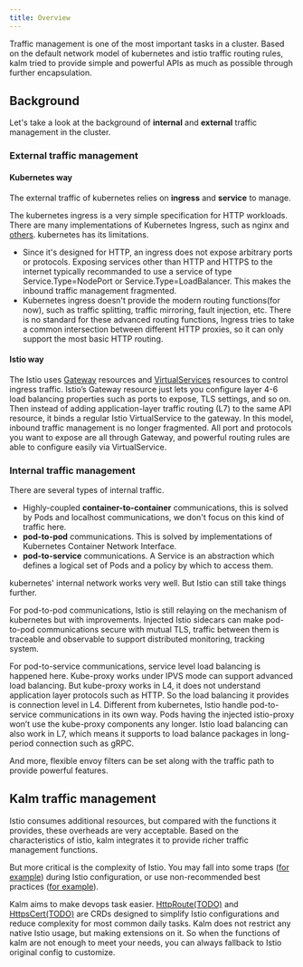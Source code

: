 ```yaml
---
title: Overview
---
```


Traffic management is one of the most important tasks in a cluster.
Based on the default network model of kubernetes and istio traffic routing rules, kalm tried to provide simple and powerful APIs as much as possible through further encapsulation.

## Background

Let's take a look at the background of **internal** and **external** traffic management in the cluster.

### External traffic management

#### Kubernetes way

The external traffic of kubernetes relies on **ingress** and **service** to manage.

The kubernetes ingress is a very simple specification for HTTP workloads. There are many implementations of Kubernetes Ingress, such as nginx and [others](https://kubernetes.io/docs/concepts/services-networking/ingress-controllers/).
kubernetes has its limitations.

- Since it's designed for HTTP, an ingress does not expose arbitrary ports or protocols. Exposing services other than HTTP and HTTPS to the internet typically recommanded to use a service of type Service.Type=NodePort or Service.Type=LoadBalancer.
  This makes the inbound traffic management fragmented.
- Kubernetes ingress doesn't provide the modern routing functions(for now), such as traffic splitting, traffic mirroring, fault injection, etc.
  There is no standard for these advanced routing functions, Ingress tries to take a common intersection between different HTTP proxies, so it can only support the most basic HTTP routing.

#### Istio way

The Istio uses [Gateway](https://istio.io/latest/docs/reference/config/networking/gateway/) resources and [VirtualServices](https://istio.io/latest/docs/reference/config/networking/virtual-service/) resources to control ingress traffic.
Istio’s Gateway resource just lets you configure layer 4-6 load balancing properties such as ports to expose, TLS settings, and so on.
Then instead of adding application-layer traffic routing (L7) to the same API resource, it binds a regular Istio VirtualService to the gateway.
In this model, inbound traffic management is no longer fragmented. All port and protocols you want to expose are all through Gateway, and powerful routing rules are able to configure easily via VirtualService.

### Internal traffic management

There are several types of internal traffic.

- Highly-coupled **container-to-container** communications, this is solved by Pods and localhost communications, we don't focus on this kind of traffic here.
- **pod-to-pod** communications. This is solved by implementations of Kubernetes Container Network Interface.
- **pod-to-service** communications. A Service is an abstraction which defines a logical set of Pods and a policy by which to access them.

kubernetes' internal network works very well. But Istio can still take things further.

For pod-to-pod communications, Istio is still relaying on the mechanism of kubernetes but with improvements.
Injected Istio sidecars can make pod-to-pod communications secure with mutual TLS, traffic between them is traceable and observable to support distributed monitoring, tracking system.

For pod-to-service communications, service level load balancing is happened here.
Kube-proxy works under IPVS mode can support advanced load balancing. But kube-proxy works in L4, it does not understand application layer protocols such as HTTP.
So the load balancing it provides is connection level in L4.
Different from kubernetes, Istio handle pod-to-service communications in its own way. Pods having the injected istio-proxy won’t use the kube-proxy components any longer.
Istio load balancing can also work in L7, which means it supports to load balance packages in long-period connection such as gRPC.

And more, flexible envoy filters can be set along with the traffic path to provide powerful features.

## Kalm traffic management

Istio consumes additional resources, but compared with the functions it provides, these overheads are very acceptable.
Based on the characteristics of istio, kalm integrates it to provide richer traffic management functions.

But more critical is the complexity of Istio. You may fall into some traps ([for example](https://istio.io/latest/docs/ops/common-problems/network-issues/)) during Istio configuration,
or use non-recommended best practices ([for example](https://istio.io/latest/docs/ops/best-practices/traffic-management/)).

Kalm aims to make devops task easier. [HttpRoute(TODO)](#) and [HttpsCert(TODO)](#) are CRDs designed to simplify Istio configurations and reduce complexity for most common daily tasks.
Kalm does not restrict any native Istio usage, but making extensions on it. So when the functions of kalm are not enough to meet your needs, you can always fallback to Istio original config to customize.

